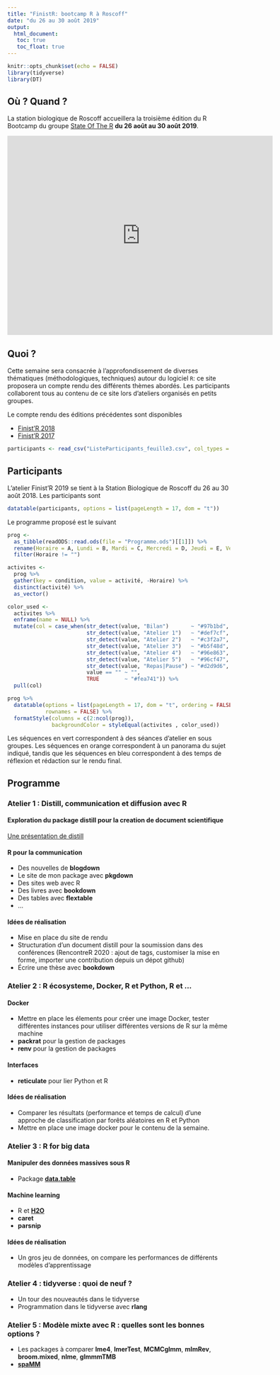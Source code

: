 ```yaml
---
title: "FinistR: bootcamp R à Roscoff"
date: "du 26 au 30 août 2019"
output: 
  html_document:
   toc: true
   toc_float: true
---
```


```r
knitr::opts_chunk$set(echo = FALSE)
library(tidyverse)
library(DT)
```

## Où ? Quand ?


La station biologique de Roscoff accueillera la troisième édition du R Bootcamp  du groupe  [State Of The R](https://stateofther.github.io/) **du 26 août  au 30 août 2019**.

<iframe src="https://www.google.com/maps/embed?pb=!1m17!1m11!1m3!1d863.0230997053625!2d-3.987533179360306!3d48.72647094495075!2m2!1f0!2f0!3m2!1i1024!2i768!4f13.1!3m3!1m2!1s0x4813e153cbdda967%3A0x6cd2956ee2bb8cfb!2sStation+Biologique+de+Roscoff!5e1!3m2!1sfr!2sfr!4v1557410926937!5m2!1sfr!2sfr" width="600" height="450" frameborder="0" style="border:0" allowfullscreen></iframe>

## Quoi ?

Cette semaine sera consacrée à l'approfondissement de diverses thématiques (méthodologiques, techniques) autour du logiciel `R`: ce site proposera un compte rendu des différents thèmes abordés. Les participants collaborent tous au contenu de ce site lors d'ateliers organisés en petits groupes.

Le compte rendu des éditions précédentes sont disponibles 

  - [Finist'R 2018](https://stateofther.github.io/finistR2018/)
  - [Finist'R 2017](https://stateofther.github.io/finistR2017/)


```r
participants <- read_csv("ListeParticipants_feuille3.csv", col_types = "cccc")
```

## Participants 

L'atelier Finist'R 2019 se tient à la Station Biologique de Roscoff du 26 au 30 août 2018. Les participants sont

```r
datatable(participants, options = list(pageLength = 17, dom = "t"))
```



Le programme proposé est le suivant


```r
prog <- 
  as_tibble(readODS::read.ods(file = "Programme.ods")[[1]]) %>%
  rename(Horaire = A, Lundi = B, Mardi = C, Mercredi = D, Jeudi = E, Vendredi = `F`) %>%
  filter(Horaire != "")

activites <-
  prog %>%  
  gather(key = condition, value = activité, -Horaire) %>%  
  distinct(activité) %>% 
  as_vector()

color_used <-
  activites %>%
  enframe(name = NULL) %>%
  mutate(col = case_when(str_detect(value, "Bilan")       ~ "#97b1bd",
                         str_detect(value, "Atelier 1")   ~ "#def7cf",
                         str_detect(value, "Atelier 2")   ~ "#c3f2a7",
                         str_detect(value, "Atelier 3")   ~ "#b5f48d",
                         str_detect(value, "Atelier 4")   ~ "#96e863",
                         str_detect(value, "Atelier 5")   ~ "#96cf47",
                         str_detect(value, "Repas|Pause") ~ "#d2d9d6",
                         value == "" ~ "",
                         TRUE        ~ "#fea741")) %>%
  pull(col)

prog %>% 
  datatable(options = list(pageLength = 17, dom = "t", ordering = FALSE),
            rownames = FALSE) %>%
  formatStyle(columns = c(2:ncol(prog)),
              backgroundColor = styleEqual(activites , color_used))
```

Les séquences en vert correspondent à des séances d'atelier en sous groupes. Les séquences en orange correspondent à un panorama du sujet indiqué, tandis que les séquences en bleu correspondent à des temps de réflexion et rédaction sur le rendu final.


## Programme 

### Atelier 1 : Distill, communication et diffusion avec R

#### Exploration du package distill pour la creation de document scientifique
[Une présentation de distill](https://rstudio.github.io/distill/website.html)


#### R pour la communication

- Des nouvelles de __blogdown__
- Le site de mon package avec __pkgdown__
- Des sites web avec R
- Des livres avec __bookdown__
- Des tables avec __flextable__
- ...


#### Idées de réalisation

- Mise en place du site de rendu
- Structuration d'un document distill pour la soumission dans des conférences (RencontreR 2020 : ajout de tags, customiser la mise en forme, importer une contribution depuis un dépot github)
- Écrire une thèse avec __bookdown__


###  Atelier 2 : R écosysteme, Docker, R et Python, R et ...

#### Docker

- Mettre en place les élements pour créer une image Docker, tester différentes instances pour utiliser différentes versions de R sur la même machine
- __packrat__ pour la gestion de packages
- __renv__ pour la gestion de packages


#### Interfaces

- __reticulate__ pour lier Python et R

#### Idées de réalisation

- Comparer les résultats (performance et temps de calcul) d'une approche de classification par forêts aléatoires en R et Python
- Mettre en place une image docker pour le contenu de la semaine. 

### Atelier 3 : R for big data

#### Manipuler des données massives sous R

- Package __[data.table](https://cran.r-project.org/web/packages/data.table/vignettes/datatable-intro.html)__


#### Machine learning
- R et __[H2O](https://www.h2o.ai/wp-content/uploads/2018/01/RBooklet.pdf)__
- __caret__
- __parsnip__


#### Idées de réalisation

- Un gros jeu de données, on compare les performances de différents modèles d'apprentissage


### Atelier 4 : tidyverse : quoi de neuf ?


- Un tour des nouveautés dans le tidyverse
- Programmation dans le tidyverse avec __rlang__



### Atelier 5 : Modèle mixte avec R : quelles sont les bonnes options ?

- Les packages à comparer __lme4__, __lmerTest__, __MCMCglmm__, __mlmRev__, __broom.mixed__, __nlme__, __glmmmTMB__
- __[spaMM](https://kimura.univ-montp2.fr/~rousset/spaMM/spaMMintro.pdf)__






